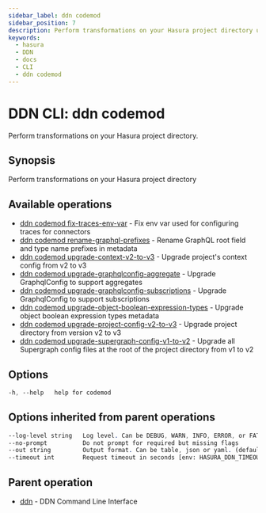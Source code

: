 ```yaml
---
sidebar_label: ddn codemod
sidebar_position: 7
description: Perform transformations on your Hasura project directory using the DDN CLI
keywords:
  - hasura
  - DDN
  - docs
  - CLI
  - ddn codemod
---
```


# DDN CLI: ddn codemod

Perform transformations on your Hasura project directory.

## Synopsis

Perform transformations on your Hasura project directory

## Available operations

- [ddn codemod fix-traces-env-var](/cli/commands/ddn_codemod_fix-traces-env-var) - Fix env var used for configuring traces for connectors
- [ddn codemod rename-graphql-prefixes](/cli/commands/ddn_codemod_rename-graphql-prefixes) - Rename GraphQL root field and type name prefixes in metadata
- [ddn codemod upgrade-context-v2-to-v3](/cli/commands/ddn_codemod_upgrade-context-v2-to-v3) - Upgrade project's context config from v2 to v3
- [ddn codemod upgrade-graphqlconfig-aggregate](/cli/commands/ddn_codemod_upgrade-graphqlconfig-aggregate) - Upgrade GraphqlConfig to support aggregates
- [ddn codemod upgrade-graphqlconfig-subscriptions](/cli/commands/ddn_codemod_upgrade-graphqlconfig-subscriptions) - Upgrade GraphqlConfig to support subscriptions
- [ddn codemod upgrade-object-boolean-expression-types](/cli/commands/ddn_codemod_upgrade-object-boolean-expression-types) - Upgrade object boolean expression types metadata
- [ddn codemod upgrade-project-config-v2-to-v3](/cli/commands/ddn_codemod_upgrade-project-config-v2-to-v3) - Upgrade project directory from version v2 to v3
- [ddn codemod upgrade-supergraph-config-v1-to-v2](/cli/commands/ddn_codemod_upgrade-supergraph-config-v1-to-v2) - Upgrade all Supergraph config files at the root of the project directory from v1 to v2

## Options

```sass
-h, --help   help for codemod
```

## Options inherited from parent operations

```sass
--log-level string   Log level. Can be DEBUG, WARN, INFO, ERROR, or FATAL. (default "INFO")
--no-prompt          Do not prompt for required but missing flags
--out string         Output format. Can be table, json or yaml. (default "table")
--timeout int        Request timeout in seconds [env: HASURA_DDN_TIMEOUT] (default 100)
```

## Parent operation

- [ddn](/cli/commands/ddn) - DDN Command Line Interface
